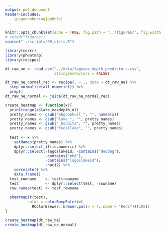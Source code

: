 ```yaml
---
output: pdf_document
header-includes: 
  - \pagenumbering{gobble}
---
```


```r
knitr::opts_chunk$set(echo = TRUE, fig.path = "../figures/", fig.width = 6.5, fig.height = 5)
# setwd("figures")
source("../scripts/99_utils.R")
```

```r
library(corrr)
library(pheatmap)
library(recipes)

dt_raw_ne <- read.csv("../data/lagosne_depth_predictors.csv", 
                      stringsAsFactors = FALSE)

dt_raw_ne_normal_rec <- recipe(. ~ ., data = dt_raw_ne) %>%
  step_normalize(all_numeric()) %>%
  prep()
dt_raw_ne_normal <- juice(dt_raw_ne_normal_rec)

create_heatmap <- function(x){
  print(range(x$lake_maxdepth_m))
  pretty_names <- gsub("mbgconhull_", "", names(x))
  pretty_names <- gsub("lake_", "", pretty_names)
  pretty_names <- gsub("_nounits", "", pretty_names)
  pretty_names <- gsub("focallake", "", pretty_names)
  
  test <- x %>%
    setNames(pretty_names) %>%
    dplyr::select_if(is.numeric) %>%
    dplyr::select(-lagoslakeid, -contains("decdeg"),
                  -contains("nhd"),
                  -contains("lagoslakeid"),
                  -huc12) %>%
    correlate() %>%
    data.frame()
  test_rowname    <- test$rowname
  test            <- dplyr::select(test, -rowname)
  row.names(test) <- test_rowname
  
  pheatmap(t(test),
          color = colorRampPalette(
            RColorBrewer::brewer.pal(n = 7, name = "Reds"))(100))
}

create_heatmap(dt_raw_ne)
create_heatmap(dt_raw_ne_normal)
```
